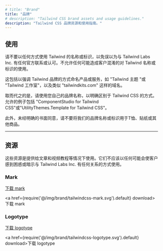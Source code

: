 ```yaml
---
# title: "Brand"
title: "品牌"
# description: "Tailwind CSS brand assets and usage guidelines."
description: "Tailwind CSS 品牌资源和使用指南。"
---
```



<!-- ## Usage -->
## 使用

<!-- Please do not use the Tailwind name or logos in any way that could mistakenly imply any official connection with or endorsement of Tailwind Labs Inc. Any use of the Tailwind name or logos in a manner that could cause customer confusion is not permitted. -->
请不要以任何方式使用 Tailwind 的名称或标识，以免误以为与 Tailwind Labs Inc. 有任何官方联系或认可。不允许任何可能造成客户混淆的对 Tailwind 名称或标识的使用。

<!-- This includes naming a product or service in a way that emphasizes the Tailwind brand, like "Tailwind Themes" or "Tailwind Studio", as well as in domain names like "tailwindkits.com". -->
这包括以强调 Tailwind 品牌的方式命名产品或服务，如 "Tailwind 主题 "或 "Tailwind 工作室"，以及类似 "tailwindkits.com" 这样的域名。

<!-- Instead, please use your own brand name in a way that clearly distinguishes it from Tailwind CSS.  Examples that are permitted include "ComponentStudio for Tailwind CSS" or "UtilityThemes: Templates for Tailwind CSS". -->
取而代之的是，请使用您自己的品牌名称，以明确区别于 Tailwind CSS 的方式。允许的例子包括 "ComponentStudio for Tailwind CSS"或"UtilityThemes.Template for Tailwind CSS"。

<!-- Additionally, please do not use our brand names or logos for t-shirts, stickers, or other merchandise without explicit written consent. -->
此外，未经明确的书面同意，请不要将我们的品牌名称或标识用于T恤、贴纸或其他商品。

---

<!-- ## Assets -->
## 资源

<!-- These assets are provided for use in situations like articles and video tutorials. They should not be used in any way that could be confusing for customers or imply any affiliation with Tailwind Labs Inc. -->
这些资源是提供给文章和视频教程等情况下使用。它们不应该以任何可能会使客户感到困惑或暗示与 Tailwind Labs Inc. 有任何关系的方式使用。

### Mark

<div className="pt-5 pb-8">
  <a href={require('@/img/brand/tailwindcss-mark.svg').default} download>
    <span className="sr-only">下载 mark</span>
    <div className="max-w-xl">
      <div className="relative" style={{ paddingTop: `${33 / 262 * 100}%` }}>
        <img className="absolute inset-0 w-full h-full object-contain object-left" src={require('@/img/brand/tailwindcss-mark.svg').default} alt="" width={54} height={33} style={{ margin: 0 }} />
      </div>
    </div>
  </a>
</div>

<a href={require('@/img/brand/tailwindcss-mark.svg').default} download>下载 mark</a>

### Logotype

<div className="pt-5 pb-8">
  <a href={require('@/img/brand/tailwindcss-logotype.svg').default} download>
    <span className="sr-only">下载 logotype</span>
    <div className="max-w-xl">
      <div className="relative" style={{ paddingTop: `${33 / 262 * 100}%` }}>
        <img className="absolute inset-0 w-full h-full" src={require('@/img/brand/tailwindcss-logotype.svg').default} alt="" width={262} height={33} style={{ margin: 0 }} />
      </div>
    </div>
  </a>
</div>

<a href={require('@/img/brand/tailwindcss-logotype.svg').default} download>下载 logotype</a>

